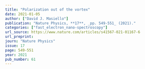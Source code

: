 ```yaml
---
title: "Polarization out of the vortex"
date: 2021-01-05
author: ["David J. Masiello"]
publication: "Nature Physics, **17**, _pp. 549-551_ (2021)."
categories: ["fast_electron_nano-spectroscopy"]
url_source: https://www.nature.com/articles/s41567-021-01167-6
url_preprint: 
journ: "Nature Physics"
issue: 17
page: 549-551
year: 2021
pub_number: 61
---
```

